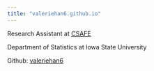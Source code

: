 ```yaml
---
title: "valeriehan6.github.io"
---
```


Research Assistant at [CSAFE](https://forensicstats.org/)

Department of Statistics at Iowa State University

Github: [valeriehan6](https://github.com/valeriehan6)
